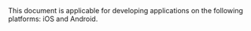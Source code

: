 <Note title="Note">
This document is applicable for developing applications on the following platforms: iOS and Android.
</Note>